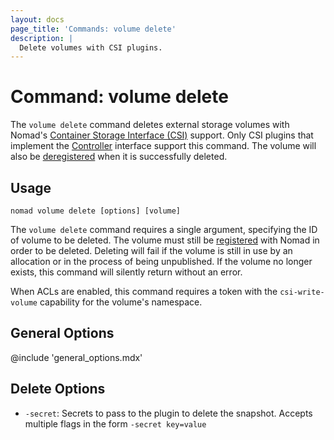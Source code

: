 ```yaml
---
layout: docs
page_title: 'Commands: volume delete'
description: |
  Delete volumes with CSI plugins.
---
```


# Command: volume delete

The `volume delete` command deletes external storage volumes with Nomad's
[Container Storage Interface (CSI)][csi] support. Only CSI plugins that
implement the [Controller][csi_plugins_internals] interface support this
command. The volume will also be [deregistered] when it is successfully
deleted.

## Usage

```plaintext
nomad volume delete [options] [volume]
```

The `volume delete` command requires a single argument, specifying the ID of
volume to be deleted. The volume must still be [registered] with Nomad in
order to be deleted. Deleting will fail if the volume is still in use by an
allocation or in the process of being unpublished. If the volume no longer
exists, this command will silently return without an error.

When ACLs are enabled, this command requires a token with the
`csi-write-volume` capability for the volume's namespace.

## General Options

@include 'general_options.mdx'

[csi]: https://github.com/container-storage-interface/spec
[csi_plugins_internals]: /nomad/docs/concepts/plugins/csi#csi-plugins
[deregistered]: /nomad/docs/commands/volume/deregister
[registered]: /nomad/docs/commands/volume/register

## Delete Options

- `-secret`: Secrets to pass to the plugin to delete the
  snapshot. Accepts multiple flags in the form `-secret key=value`
